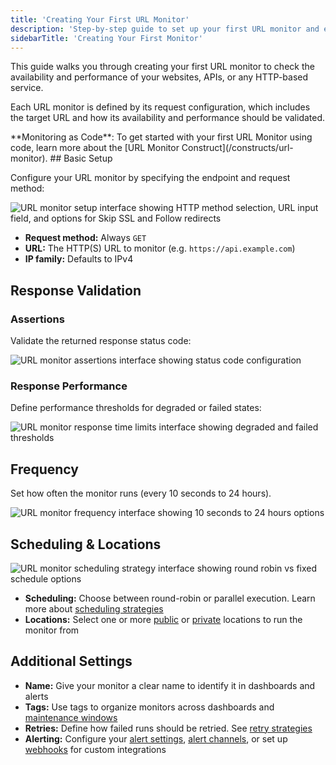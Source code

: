 ```yaml
---
title: 'Creating Your First URL Monitor'
description: 'Step-by-step guide to set up your first URL monitor and ensure your websites and APIs are always accessible.'
sidebarTitle: 'Creating Your First Monitor'
---
```


This guide walks you through creating your first URL monitor to check the availability and performance of your websites, APIs, or any HTTP-based service.

Each URL monitor is defined by its request configuration, which includes the target URL and how its availability and performance should be validated.

<Tip>
**Monitoring as Code**: To get started with your first URL Monitor using code, learn more about the [URL Monitor Construct](/constructs/url-monitor).
</Tip>
## Basic Setup

Configure your URL monitor by specifying the endpoint and request method:

<Frame>
  <img src="/images/url-monitor-entry.png" alt="URL monitor setup interface showing HTTP method selection, URL input field, and options for Skip SSL and Follow redirects" />
</Frame>

* **Request method:** Always `GET`
* **URL:** The HTTP(S) URL to monitor (e.g. `https://api.example.com`)
* **IP family:** Defaults to IPv4

## Response Validation

### Assertions
Validate the returned response status code:

<Frame>
  <img src="/images/url-monitor-assertions.png" alt="URL monitor assertions interface showing status code configuration" />
</Frame>

### Response Performance
Define performance thresholds for degraded or failed states:

<Frame>
  <img src="/images/url-monitor-response-times.png" alt="URL monitor response time limits interface showing degraded and failed thresholds" />
</Frame>

## Frequency

Set how often the monitor runs (every 10 seconds to 24 hours).

<Frame>
  <img src="/images/url-monitor-frequency.png" alt="URL monitor frequency interface showing 10 seconds to 24 hours options" />
</Frame>


## Scheduling & Locations

<Frame>
  <img src="/images/url-monitor-scheduling-strategy.png" alt="URL monitor scheduling strategy interface showing round robin vs fixed schedule options" />
</Frame>

* **Scheduling:** Choose between round-robin or parallel execution. Learn more about [scheduling strategies](/docs/monitoring/global-locations#scheduling-strategies)
* **Locations:** Select one or more [public](/docs/monitoring/global-locations/) or [private](/docs/private-locations/) locations to run the monitor from

## Additional Settings

* **Name:** Give your monitor a clear name to identify it in dashboards and alerts
* **Tags:** Use tags to organize monitors across dashboards and [maintenance windows](/docs/maintenance-windows/)
* **Retries:** Define how failed runs should be retried. See [retry strategies](/docs/alerting-and-retries/retries/)
* **Alerting:** Configure your [alert settings](/docs/alerting-and-retries/alert-settings/), [alert channels](/docs/alerting-and-retries/alert-channels/), or set up [webhooks](/docs/alerting-and-retries/webhooks/) for custom integrations










